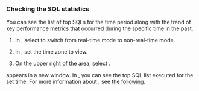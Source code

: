 ### Checking the SQL statistics

You can see the list of top SQLs for the time period along with the trend of key performance metrics that occurred during the specific time in the past.

<ImgLang img='db-instancemonitoring2sqlstatics.png' desc='SQL 통계 바로가기' />

1. In <Cmdname sid="time" className="uitext" />, select <LinkImage img="ico-pause.svg" desc="아이콘" /> to switch from real-time mode to non-real-time mode.

2. In <Cmdname sid="time" className="uitext" />, set the time zone to view.

3. On the upper right of the <Cmdname sid="active_sessions" className="uitext" /> area, select <Cmdname sid="TTL06468" className="uitext" />.

<Cmdname sid="TTL06468" className="uitext" /> appears in a new window. In <Cmdname sid="instance_monitoring" className="uitext" />, you can see the top SQL list executed for the set time. For more information about <Cmdname sid="TTL06468" className="uitext" />, see [the following](stat).
